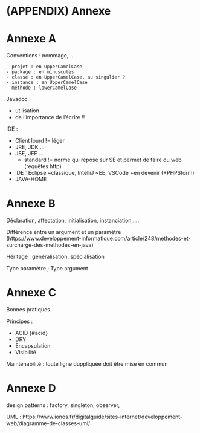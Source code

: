 # (APPENDIX) Annexe {-#annexe} 

# Annexe A

Conventions : nommage,...

    - projet : en UpperCamelCase
    - package : en minuscules
    - classe : en UpperCamelCase, au singulier ?
    - instance : en UpperCamelCase
    - méthode : lowerCamelCase

Javadoc :

  - utilisation
  - de l'importance de l'écrire !!


IDE : 

  - Client lourd != léger
  - JRE, JDK,...
  - JSE, JEE ...
    - standard != norme qui repose sur SE et permet de faire du web (requêtes http)
  - IDE : Eclipse ~classique, IntelliJ ~EE, VSCode ~en devenir (+PHPStorm)
  - JAVA-HOME

# Annexe B

Déclaration, affectation, initialisation, instanciation,....

Différence entre un argument et un paramètre (https://www.developpement-informatique.com/article/248/methodes-et-surcharge-des-methodes-en-java)

Héritage : généralisation, spécialisation

Type paramètre ; Type argument

# Annexe C

Bonnes pratiques

Principes : 

  - ACID {#acid}  
  - DRY  
  - Encapsulation 
  - Visibilité  

Maintenabilité : toute ligne duppliquée doit être mise en commun

# Annexe D

design patterns : factory, singleton, observer, 

UML : https://www.ionos.fr/digitalguide/sites-internet/developpement-web/diagramme-de-classes-uml/